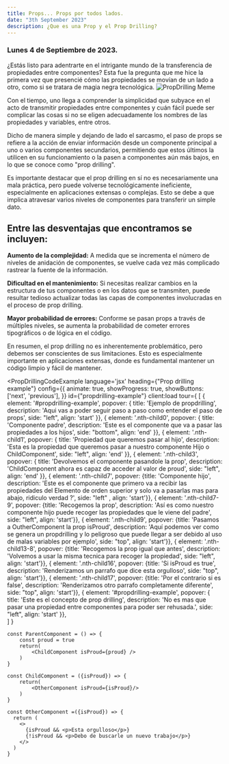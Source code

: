 ```yaml
---
title: Props... Props por todos lados.
date: "3th September 2023"
description: ¿Que es una Prop y el Prop Drilling?
---
```



### Lunes 4 de Septiembre de 2023.

¿Estás listo para adentrarte en el intrigante mundo de la transferencia de propiedades entre componentes? Esta fue la pregunta que me hice la primera vez que presencié cómo las propiedades se movían de un lado a otro, como si se tratara de magia negra tecnológica.
![PropDrilling Meme](/img/prop-meme.jpg)


Con el tiempo, uno llega a comprender la simplicidad que subyace en el acto de transmitir propiedades entre componentes y cuán fácil puede ser complicar las cosas si no se eligen adecuadamente los nombres de las propiedades y variables, entre otros.

Dicho de manera simple y dejando de lado el sarcasmo, el paso de props se refiere a la acción de enviar información desde un componente principal a uno o varios componentes secundarios, permitiendo que estos últimos la utilicen en su funcionamiento o la pasen a componentes aún más bajos, en lo que se conoce como "prop drilling".

Es importante destacar que el prop drilling en sí no es necesariamente una mala práctica, pero puede volverse tecnológicamente ineficiente, especialmente en aplicaciones extensas o complejas. Esto se debe a que implica atravesar varios niveles de componentes para transferir un simple dato.

## Entre las desventajas que encontramos se incluyen:

**Aumento de la complejidad:** A medida que se incrementa el número de niveles de anidación de componentes, se vuelve cada vez más complicado rastrear la fuente de la información.

**Dificultad en el mantenimiento:** Si necesitas realizar cambios en la estructura de tus componentes o en los datos que se transmiten, puede resultar tedioso actualizar todas las capas de componentes involucradas en el proceso de prop drilling.

**Mayor probabilidad de errores:** Conforme se pasan props a través de múltiples niveles, se aumenta la probabilidad de cometer errores tipográficos o de lógica en el código.

En resumen, el prop drilling no es inherentemente problemático, pero debemos ser conscientes de sus limitaciones. Esto es especialmente importante en aplicaciones extensas, donde es fundamental mantener un código limpio y fácil de mantener.



<PropDrillingCodeExample 
language='jsx'
heading={"Prop drilling example"}
config={{
    animate: true,
    showProgress: true,
    showButtons: ['next', 'previous'],
  }}
id={"propdrilling-example"}
client:load
tour={
    [
          { element: '#propdrilling-example', popover: { title: 'Ejemplo de propdrilling', description: 'Aqui vas a poder seguir paso a paso como entender el paso de props', side: "left", align: 'start' }},
          { element: '.nth-child0', popover: { title: 'Componente padre', description: 'Este es el componente que va a pasar las propiedades a los hijos', side: "bottom", align: 'end' }},
          { element: '.nth-child1', popover: { title: 'Propiedad que queremos pasar al hijo', description: 'Esta es la propiedad que queremos pasar a nuestro componente Hijo o ChildComponent', side: "left", align: 'end' }},
          { element: '.nth-child3', popover: { title: 'Devolvemos el componente pasandole la prop', description: 'ChildComponent ahora es capaz de acceder al valor de proud', side: "left", align: 'end' }},
          { element: '.nth-child7', popover: {title: 'Componente hijo', description: 'Este es el componente que primero va a recibir las propiedades del Elemento de orden superior y solo va a pasarlas mas para abajo, ridiculo verdad ?', side: "left" , align: 'start'}},
          { element: '.nth-child7-9', popover: {title: 'Recogemos la prop', description: 'Así es como nuestro componente hijo puede recoger las propiedades que le viene del padre', side: "left", align: 'start'}},
          { element: '.nth-child9', popover: {title: 'Pasamos a OutherComponent la prop isProud', description: 'Aquí podemos ver como se genera un propdrilling y lo peligroso que puede llegar a ser debido al uso de malas variables por ejemplo', side: "top", align: 'start'}},
          { element: '.nth-child13-8', popover: {title: 'Recogemos la prop igual que antes', description: 'Volvemos a usar la misma tecnica para recoger la propiedad', side: "left", align: 'start'}},
          { element: '.nth-child16', popover: {title: 'Si isProud es true', description: 'Renderizamos un parrafo que dice esta orgulloso', side: "top", align: 'start'}},
          { element: '.nth-child17', popover: {title: 'Por el contrario si es false', description: 'Renderizamos otro parrafo completamente diferente', side: "top", align: 'start'}},
          { element: '#propdrilling-example', popover: { title: 'Este es el concepto de prop drilling', description: 'No es mas que pasar una propiedad entre componentes para poder ser rehusada.', side: "left", align: 'start' }},  
    ]
}
>

```
const ParentComponent = () => {
    const proud = true
    return(
        <ChildComponent isProud={proud} />
    )
}

const ChildComponent = ({isProud}) => {
    return(
        <OtherComponent isProud={isProud}/>
    )
}

const OtherComponent =({isProud}) => {
  return (
    <>
      {isProud && <p>Esta orgulloso</p>}
      {!isProud && <p>Debo de buscarle un nuevo trabajo</p>}
    </>
  )
}
```
</PropDrillingCodeExample>
